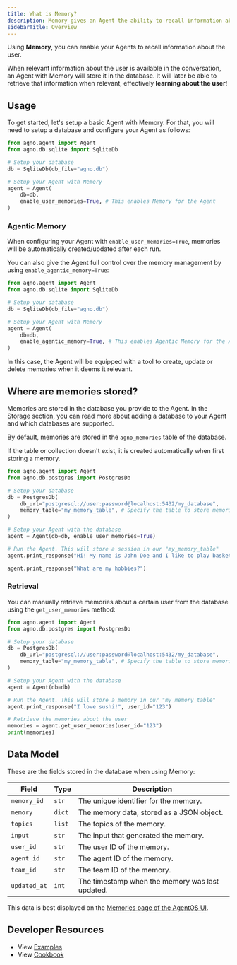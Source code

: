 ```yaml
---
title: What is Memory?
description: Memory gives an Agent the ability to recall information about the user.
sidebarTitle: Overview
---
```


Using **Memory**, you can enable your Agents to recall information about the user.

When relevant information about the user is available in the conversation, an Agent with Memory will store it in the database. It will later be able to retrieve that information when relevant, effectively **learning about the user**!

## Usage

To get started, let's setup a basic Agent with Memory. For that, you will need to setup a database and configure your Agent as follows:

```python
from agno.agent import Agent
from agno.db.sqlite import SqliteDb

# Setup your database
db = SqliteDb(db_file="agno.db")

# Setup your Agent with Memory
agent = Agent(
    db=db,
    enable_user_memories=True, # This enables Memory for the Agent
)
```

### Agentic Memory

When configuring your Agent with `enable_user_memories=True`, memories will be automatically created/updated after each run.

You can also give the Agent full control over the memory management by using `enable_agentic_memory=True`:

```python
from agno.agent import Agent
from agno.db.sqlite import SqliteDb

# Setup your database
db = SqliteDb(db_file="agno.db")

# Setup your Agent with Memory
agent = Agent(
    db=db,
    enable_agentic_memory=True, # This enables Agentic Memory for the Agent
)
```

In this case, the Agent will be equipped with a tool to create, update or delete memories when it deems it relevant.

## Where are memories stored?

Memories are stored in the database you provide to the Agent. In the [Storage](/concepts/db/overview) section, you can read more about adding a database to your Agent and which databases are supported.

By default, memories are stored in the `agno_memories` table of the database.

If the table or collection doesn't exist, it is created automatically when first storing a memory.

```python
from agno.agent import Agent
from agno.db.postgres import PostgresDb

# Setup your database
db = PostgresDb(
    db_url="postgresql://user:password@localhost:5432/my_database",
    memory_table="my_memory_table", # Specify the table to store memories
)

# Setup your Agent with the database
agent = Agent(db=db, enable_user_memories=True)

# Run the Agent. This will store a session in our "my_memory_table"
agent.print_response("Hi! My name is John Doe and I like to play basketball on the weekends.")

agent.print_response("What are my hobbies?")
```

### Retrieval

You can manually retrieve memories about a certain user from the database using the `get_user_memories` method:

```python
from agno.agent import Agent
from agno.db.postgres import PostgresDb

# Setup your database
db = PostgresDb(
    db_url="postgresql://user:password@localhost:5432/my_database",
    memory_table="my_memory_table", # Specify the table to store memories
)

# Setup your Agent with the database
agent = Agent(db=db)

# Run the Agent. This will store a memory in our "my_memory_table"
agent.print_response("I love sushi!", user_id="123")

# Retrieve the memories about the user
memories = agent.get_user_memories(user_id="123")
print(memories)
```

## Data Model

These are the fields stored in the database when using Memory:

| Field        | Type   | Description                                     |
| ------------ | ------ | ----------------------------------------------- |
| `memory_id`  | `str`  | The unique identifier for the memory.           |
| `memory`     | `dict` | The memory data, stored as a JSON object.       |
| `topics`     | `list` | The topics of the memory.                       |
| `input`      | `str`  | The input that generated the memory.            |
| `user_id`    | `str`  | The user ID of the memory.                      |
| `agent_id`   | `str`  | The agent ID of the memory.                     |
| `team_id`         | `str`  | The team ID of the memory.                      |
| `updated_at` | `int`  | The timestamp when the memory was last updated. |

This data is best displayed on the [Memories page of the AgentOS UI](https://os.agno.com/memory).

## Developer Resources

- View [Examples](/examples/concepts/memory)
- View [Cookbook](https://github.com/agno-agi/agno/tree/v2.0/cookbook/memory/)
